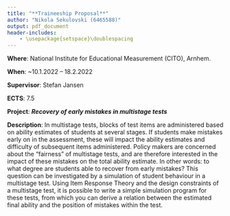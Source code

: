 ```yaml
---
title: "**Traineeship Proposal**"
author: "Nikola Sekulovski (6465588)"
output: pdf_document
header-includes:
    - \usepackage{setspace}\doublespacing
---
```


**Where**: National Institute for Educational Measurement (CITO), Arnhem.

**When**: ~10.1.2022 – 18.2.2022

**Supervisor**: Stefan Jansen

**ECTS**: 7.5

**Project**: ***Recovery of early mistakes in multistage tests***

**Description**: In multistage tests, blocks of test items are administered based on ability estimates of students at several stages. If students make mistakes early on in the assessment, these will impact the ability estimates and difficulty of subsequent items administered. Policy makers are concerned about the "fairness" of multistage tests, and are therefore interested in the impact of these mistakes on the total ability estimate. In other words: to what degree are students able to recover from early mistakes? This question can be investigated by a simulation of student behaviour in a multistage test. Using Item Response Theory and the design constraints of a multistage test, it is possible to write a simple simulation program for these tests, from which you can derive a relation between the estimated final ability and the position of mistakes within the test.

\pagenumbering{arabic}
\setcounter{page}{0}
\thispagestyle{empty}
\pagestyle{plain}
